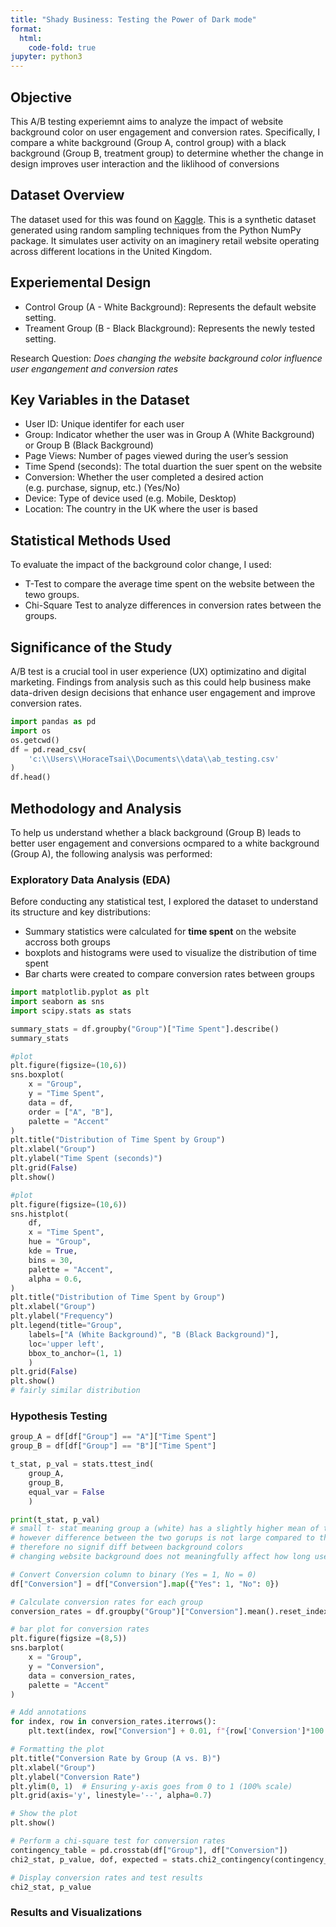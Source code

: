 ```yaml
---
title: "Shady Business: Testing the Power of Dark mode"
format:
  html:
    code-fold: true
jupyter: python3
---
```


## Objective

This A/B testing experiemnt aims to analyze the impact of website background color on user engagement and conversion rates. Specifically, I compare a white background (Group A, control group) with a black background (Group B, treatment group) to determine whether the change in design improves user interaction and the liklihood of conversions

## Dataset Overview

The dataset used for this was found on [Kaggle](https://www.kaggle.com/datasets/adarsh0806/ab-testing-practice/data). This is a synthetic dataset generated using random sampling techniques from the Python NumPy package. It simulates user activity on an imaginery retail website operating across different locations in the United Kingdom.

## Experiemental Design

- Control Group (A - White Background): Represents the default website setting.
- Treament Group (B - Black Blackground): Represents the newly tested setting.

Research Question: *Does changing the website background color influence user engangement and conversion rates*

## Key Variables in the Dataset

- User ID: Unique identifer for each user
- Group: Indicator whether the user was in Group A (White Background) or Group B (Black Background)
- Page Views: Number of pages viewed during the user's session
- Time Spend (seconds): The total duartion the suer spent on the website
- Conversion: Whether the user completed a desired action (e.g. purchase, signup, etc.) (Yes/No)
- Device: Type of device used (e.g. Mobile, Desktop)
- Location: The country in the UK where the user is based 

## Statistical Methods Used

To evaluate the impact of the background color change, I used: 

- T-Test to compare the average time spent on the website between the tewo groups.
- Chi-Square Test  to analyze differences in conversion rates between the groups. 

## Significance of the Study

A/B test is a crucial tool in user experience (UX) optimizatino and digital marketing. Findings from analysis such as this could help business make data-driven design decisions that enhance user engagement and improve conversion rates. 

```python
import pandas as pd
import os
os.getcwd()
df = pd.read_csv(
    'c:\\Users\\HoraceTsai\\Documents\\data\\ab_testing.csv'
)
df.head()

```
## Methodology and Analysis

To help us understand whether a black background (Group B) leads to better user engagement and conversions ocmpared to a white background (Group A), the following analysis was performed: 

### Exploratory Data Analysis (EDA)

Before conducting any statistical test, I explored the dataset to understand its structure and key distributions:

- Summary statistics were calculated for **time spent** on the website accross both groups
- boxplots and histograms were used to visualize the distribution of time spent
- Bar charts were created to compare conversion rates between groups

```python
import matplotlib.pyplot as plt
import seaborn as sns
import scipy.stats as stats

summary_stats = df.groupby("Group")["Time Spent"].describe()
summary_stats

#plot 
plt.figure(figsize=(10,6))
sns.boxplot(
    x = "Group",
    y = "Time Spent",
    data = df,
    order = ["A", "B"],
    palette = "Accent"
)
plt.title("Distribution of Time Spent by Group")
plt.xlabel("Group")
plt.ylabel("Time Spent (seconds)")
plt.grid(False)
plt.show()
```

```python
#plot 
plt.figure(figsize=(10,6))
sns.histplot(
    df,
    x = "Time Spent",
    hue = "Group",
    kde = True,
    bins = 30,
    palette = "Accent",
    alpha = 0.6,
)
plt.title("Distribution of Time Spent by Group")
plt.xlabel("Group")
plt.ylabel("Frequency")
plt.legend(title="Group", 
    labels=["A (White Background)", "B (Black Background)"], 
    loc='upper left',
    bbox_to_anchor=(1, 1)
    )
plt.grid(False)
plt.show()
# fairly similar distribution
```

### Hypothesis Testing 

```python
group_A = df[df["Group"] == "A"]["Time Spent"]
group_B = df[df["Group"] == "B"]["Time Spent"]

t_stat, p_val = stats.ttest_ind(
    group_A, 
    group_B,
    equal_var = False
    )

print(t_stat, p_val)
# small t- stat meaning group a (white) has a slightly higher mean of time spent vs group B
# however difference between the two gorups is not large compared to the variability of the data
# therefore no signif diff between background colors 
# changing website background does not meaningfully affect how long users stay
```

```python
# Convert Conversion column to binary (Yes = 1, No = 0)
df["Conversion"] = df["Conversion"].map({"Yes": 1, "No": 0})
```

```python
# Calculate conversion rates for each group
conversion_rates = df.groupby("Group")["Conversion"].mean().reset_index()

# bar plot for conversion rates
plt.figure(figsize =(8,5))
sns.barplot(
    x = "Group",
    y = "Conversion",
    data = conversion_rates,
    palette = "Accent"
)

# Add annotations
for index, row in conversion_rates.iterrows():
    plt.text(index, row["Conversion"] + 0.01, f"{row['Conversion']*100:.2f}%", ha='center', fontsize=12)

# Formatting the plot
plt.title("Conversion Rate by Group (A vs. B)")
plt.xlabel("Group")
plt.ylabel("Conversion Rate")
plt.ylim(0, 1)  # Ensuring y-axis goes from 0 to 1 (100% scale)
plt.grid(axis='y', linestyle='--', alpha=0.7)

# Show the plot
plt.show()
```

```python
# Perform a chi-square test for conversion rates
contingency_table = pd.crosstab(df["Group"], df["Conversion"])
chi2_stat, p_value, dof, expected = stats.chi2_contingency(contingency_table)

# Display conversion rates and test results
chi2_stat, p_value
```

### Results and Visualizations